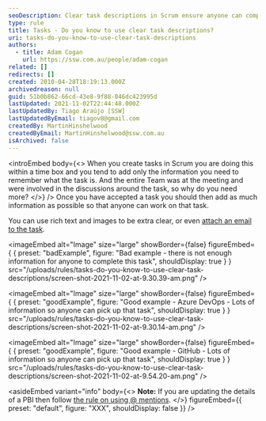 ```yaml
---
seoDescription: Clear task descriptions in Scrum ensure anyone can complete tasks by providing detailed information, using rich text and images, and attaching relevant emails.
type: rule
title: Tasks - Do you know to use clear task descriptions?
uri: tasks-do-you-know-to-use-clear-task-descriptions
authors:
  - title: Adam Cogan
    url: https://ssw.com.au/people/adam-cogan
related: []
redirects: []
created: 2010-04-28T18:19:13.000Z
archivedreason: null
guid: 51b0b862-66cd-43e8-9f88-046dc423995d
lastUpdated: 2021-11-02T22:44:48.000Z
lastUpdatedBy: Tiago Araújo [SSW]
lastUpdatedByEmail: tiagov8@gmail.com
createdBy: MartinHinshelwood
createdByEmail: MartinHinshelwood@ssw.com.au
isArchived: false
---
```


<introEmbed
  body={<>
When you create tasks in Scrum you are doing this within a time box and you tend to add only the information you need to remember what the task is. And the entire Team was at the meeting and were involved in the discussions around the task, so why do you need more?
  </>}
/>
Once you have accepted a task you should then add as much information as possible so that anyone can work on that task.

You can use rich text and images to be extra clear, or even [attach an email to the task](/tasks-do-you-know-to-ensure-that-relevant-emails-are-attached-to-tasks).

<imageEmbed
  alt="Image"
  size="large"
  showBorder={false}
  figureEmbed={ {
    preset: "badExample",
    figure: "Bad example - there is not enough information for anyone to complete this task",
    shouldDisplay: true
  } }
  src="/uploads/rules/tasks-do-you-know-to-use-clear-task-descriptions/screen-shot-2021-11-02-at-9.30.39-am.png"
/>

<imageEmbed
  alt="Image"
  size="large"
  showBorder={false}
  figureEmbed={ {
    preset: "goodExample",
    figure: "Good example - Azure DevOps - Lots of information so anyone can pick up that task",
    shouldDisplay: true
  } }
  src="/uploads/rules/tasks-do-you-know-to-use-clear-task-descriptions/screen-shot-2021-11-02-at-9.30.14-am.png"
/>

<imageEmbed
  alt="Image"
  size="large"
  showBorder={false}
  figureEmbed={ {
    preset: "goodExample",
    figure: "Good example - GitHub - Lots of information so anyone can pick up that task",
    shouldDisplay: true
  } }
  src="/uploads/rules/tasks-do-you-know-to-use-clear-task-descriptions/screen-shot-2021-11-02-at-9.54.20-am.png"
/>

<asideEmbed
  variant="info"
  body={<>
    **Note:** If you are updating the details of a PBI then follow [the rule on using @ mentions](/when-you-use-mentions-in-a-pbi).
  </>}
  figureEmbed={{
    preset: "default",
    figure: "XXX",
    shouldDisplay: false
  }}
/>
